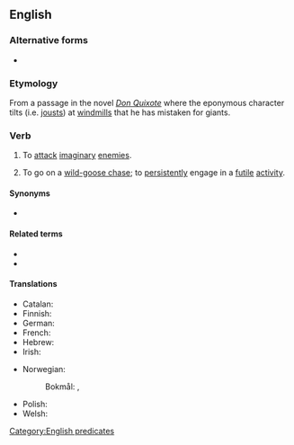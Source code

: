 ==English==
{{wikipedia|tilting at windmills}}

===Alternative forms===
* {{l|en|fight windmills}}

===Etymology===
From a passage in the novel ''[[w:Don Quixote|Don Quixote]]'' where the eponymous character tilts (i.e. [[joust]]s) at [[windmill]]s that he has mistaken for giants.

===Verb===
{{en-verb|*|head=[[tilt]] [[at]] [[windmill]]s}}

# {{lb|en|intransitive}} To [[attack]] [[imaginary]] [[enemies]].
# {{lb|en|intransitive|by extension}} To go on a [[wild-goose chase]]; to [[persistently]] engage in a [[futile]] [[activity]].

====Synonyms====
* {{sense|go on a wild-goose chase}} {{l|en|chase a rainbow}}

====Related terms====
* {{l|en|throw one's cap over the windmill}}
* {{l|en|mistake windmills for giants}}

====Translations====
{{trans-top|attack imaginary enemies}}
* Catalan: {{t|ca|lluïtar contra molins de vent}}
* Finnish: {{t|fi|taistella tuulimyllyjä vastaan}}
* German: {{t+|de|gegen Windmühlen kämpfen}}
* French: {{t+|fr|se battre contre des moulins à vent}}
* Hebrew: {{t|he|נִלְחַם בְּטַחֲנוֹת רוּחַ‎|tr=nilchám b'tachanót rúach}}
* Irish: {{t|ga|dul i ngleic le samhailtí}}
{{trans-mid}}
* Norwegian:
*: Bokmål: {{t+|nb|slåss mot vindmøller}}, {{t|nb|kjempe mot vindmøller}}
* Polish: {{t+|pl|walczyć z wiatrakami|impf}}
* Welsh: {{t|cy|ymladd â melinau gwynt}}
{{trans-bottom}}

[[Category:English predicates]]